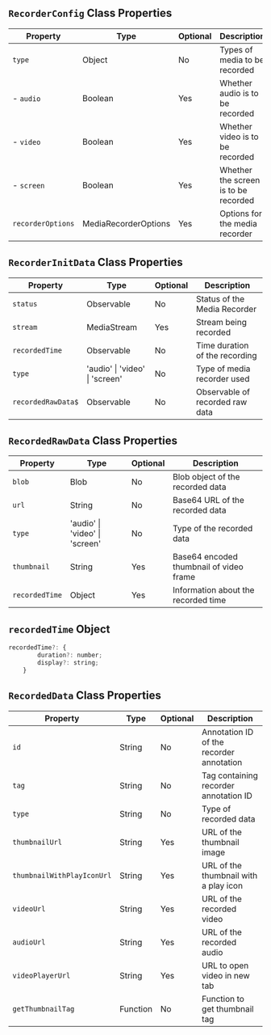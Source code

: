 

## `RecorderConfig` Class Properties

| Property          | Type                  | Optional | Description                              |
|-------------------|-----------------------|----------|------------------------------------------|
| `type`              | Object                | No       | Types of media to be recorded            |
| - `audio`           | Boolean               | Yes      | Whether audio is to be recorded          |
| - `video`           | Boolean               | Yes      | Whether video is to be recorded          |
| - `screen`          | Boolean               | Yes      | Whether the screen is to be recorded     |
| `recorderOptions`   | MediaRecorderOptions  | Yes      | Options for the media recorder           |

## `RecorderInitData` Class Properties

| Property          | Type                  | Optional | Description                              |
|-------------------|-----------------------|----------|------------------------------------------|
| `status`            | Observable            | No       | Status of the Media Recorder             |
| `stream`            | MediaStream           | Yes      | Stream being recorded                    |
| `recordedTime`      | Observable            | No       | Time duration of the recording           |
| `type`              | 'audio' \| 'video' \| 'screen'    | No       | Type of media recorder used              |
| `recordedRawData$`  | Observable            | No       | Observable of recorded raw data          |

## `RecordedRawData` Class Properties

| Property          | Type                  | Optional | Description                              |
|-------------------|-----------------------|----------|------------------------------------------|
| `blob`              | Blob                  | No       | Blob object of the recorded data         |
| `url`               | String                | No       | Base64 URL of the recorded data          |
| `type`              | 'audio' \| 'video' \| 'screen'               | No       | Type of the recorded data                |
| `thumbnail`         | String                | Yes      | Base64 encoded thumbnail of video frame  |
| `recordedTime`      | Object                | Yes      | Information about the recorded time      |

## `recordedTime` Object

```jsx
recordedTime?: {
        duration?: number;
        display?: string;
    } 
```

## `RecordedData` Class Properties

| Property                 | Type                  | Optional | Description                                              |
|--------------------------|-----------------------|----------|----------------------------------------------------------|
| `id`                       | String                | No       | Annotation ID of the recorder annotation                 |
| `tag`                      | String                | No       | Tag containing recorder annotation ID                    |
| `type`                     | String                | No       | Type of recorded data                                    |
| `thumbnailUrl`             | String                | Yes      | URL of the thumbnail image                               |
| `thumbnailWithPlayIconUrl` | String                | Yes      | URL of the thumbnail with a play icon                    |
| `videoUrl`                 | String                | Yes      | URL of the recorded video                                |
| `audioUrl`                 | String                | Yes      | URL of the recorded audio                                |
| `videoPlayerUrl`           | String                | Yes      | URL to open video in new tab                             |
| `getThumbnailTag`          | Function              | No       | Function to get thumbnail tag                            |

